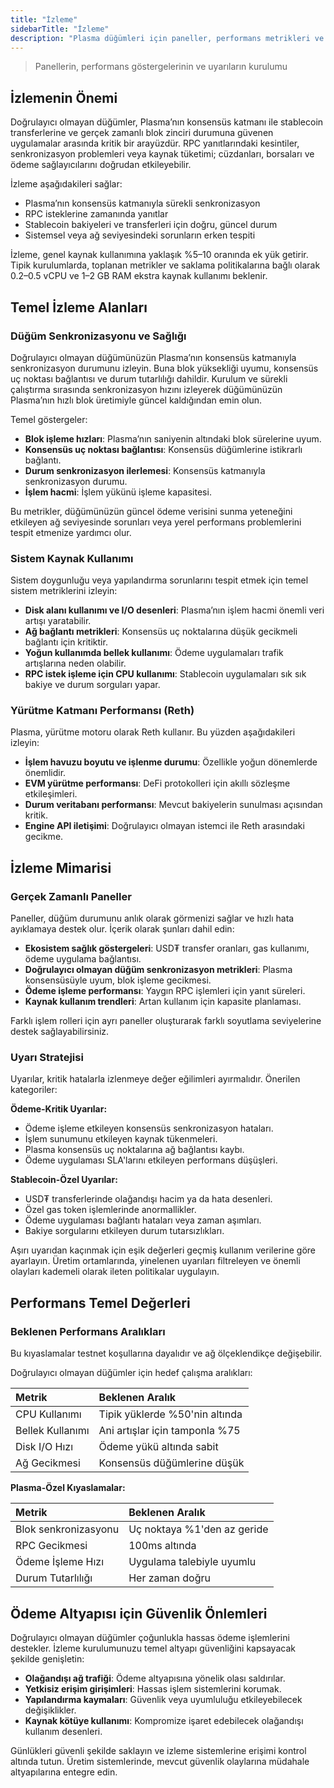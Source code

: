 ```yaml
---
title: "İzleme"
sidebarTitle: "İzleme"
description: "Plasma düğümleri için paneller, performans metrikleri ve uyarıların kurulumu"
---
```



> Panellerin, performans göstergelerinin ve uyarıların kurulumu

## İzlemenin Önemi

Doğrulayıcı olmayan düğümler, Plasma’nın konsensüs katmanı ile stablecoin transferlerine ve gerçek zamanlı blok zinciri durumuna güvenen uygulamalar arasında kritik bir arayüzdür. RPC yanıtlarındaki kesintiler, senkronizasyon problemleri veya kaynak tüketimi; cüzdanları, borsaları ve ödeme sağlayıcılarını doğrudan etkileyebilir.

İzleme aşağıdakileri sağlar:

* Plasma’nın konsensüs katmanıyla sürekli senkronizasyon
* RPC isteklerine zamanında yanıtlar
* Stablecoin bakiyeleri ve transferleri için doğru, güncel durum
* Sistemsel veya ağ seviyesindeki sorunların erken tespiti

<Info>
  İzleme, genel kaynak kullanımına yaklaşık %5–10 oranında ek yük getirir. Tipik kurulumlarda, toplanan metrikler ve saklama politikalarına bağlı olarak 0.2–0.5 vCPU ve 1–2 GB RAM ekstra kaynak kullanımı beklenir.
</Info>

## Temel İzleme Alanları

### Düğüm Senkronizasyonu ve Sağlığı

Doğrulayıcı olmayan düğümünüzün Plasma’nın konsensüs katmanıyla senkronizasyon durumunu izleyin. Buna blok yüksekliği uyumu, konsensüs uç noktası bağlantısı ve durum tutarlılığı dahildir. Kurulum ve sürekli çalıştırma sırasında senkronizasyon hızını izleyerek düğümünüzün Plasma’nın hızlı blok üretimiyle güncel kaldığından emin olun.

Temel göstergeler:

* **Blok işleme hızları**: Plasma’nın saniyenin altındaki blok sürelerine uyum.
* **Konsensüs uç noktası bağlantısı**: Konsensüs düğümlerine istikrarlı bağlantı.
* **Durum senkronizasyon ilerlemesi**: Konsensüs katmanıyla senkronizasyon durumu.
* **İşlem hacmi**: İşlem yükünü işleme kapasitesi.

Bu metrikler, düğümünüzün güncel ödeme verisini sunma yeteneğini etkileyen ağ seviyesinde sorunları veya yerel performans problemlerini tespit etmenize yardımcı olur.

### Sistem Kaynak Kullanımı

Sistem doygunluğu veya yapılandırma sorunlarını tespit etmek için temel sistem metriklerini izleyin:

* **Disk alanı kullanımı ve I/O desenleri**: Plasma’nın işlem hacmi önemli veri artışı yaratabilir.
* **Ağ bağlantı metrikleri**: Konsensüs uç noktalarına düşük gecikmeli bağlantı için kritiktir.
* **Yoğun kullanımda bellek kullanımı**: Ödeme uygulamaları trafik artışlarına neden olabilir.
* **RPC istek işleme için CPU kullanımı**: Stablecoin uygulamaları sık sık bakiye ve durum sorguları yapar.

### Yürütme Katmanı Performansı (Reth)

Plasma, yürütme motoru olarak Reth kullanır. Bu yüzden aşağıdakileri izleyin:

* **İşlem havuzu boyutu ve işlenme durumu**: Özellikle yoğun dönemlerde önemlidir.
* **EVM yürütme performansı**: DeFi protokolleri için akıllı sözleşme etkileşimleri.
* **Durum veritabanı performansı**: Mevcut bakiyelerin sunulması açısından kritik.
* **Engine API iletişimi**: Doğrulayıcı olmayan istemci ile Reth arasındaki gecikme.

## İzleme Mimarisi

### Gerçek Zamanlı Paneller

Paneller, düğüm durumunu anlık olarak görmenizi sağlar ve hızlı hata ayıklamaya destek olur. İçerik olarak şunları dahil edin:

* **Ekosistem sağlık göstergeleri**: USD₮ transfer oranları, gas kullanımı, ödeme uygulama bağlantısı.
* **Doğrulayıcı olmayan düğüm senkronizasyon metrikleri**: Plasma konsensüsüyle uyum, blok işleme gecikmesi.
* **Ödeme işleme performansı**: Yaygın RPC işlemleri için yanıt süreleri.
* **Kaynak kullanım trendleri**: Artan kullanım için kapasite planlaması.

Farklı işlem rolleri için ayrı paneller oluşturarak farklı soyutlama seviyelerine destek sağlayabilirsiniz.

### Uyarı Stratejisi

Uyarılar, kritik hatalarla izlenmeye değer eğilimleri ayırmalıdır. Önerilen kategoriler:

**Ödeme-Kritik Uyarılar:**

* Ödeme işleme etkileyen konsensüs senkronizasyon hataları.
* İşlem sunumunu etkileyen kaynak tükenmeleri.
* Plasma konsensüs uç noktalarına ağ bağlantısı kaybı.
* Ödeme uygulaması SLA'larını etkileyen performans düşüşleri.

**Stablecoin-Özel Uyarılar:**

* USD₮ transferlerinde olağandışı hacim ya da hata desenleri.
* Özel gas token işlemlerinde anormallikler.
* Ödeme uygulaması bağlantı hataları veya zaman aşımları.
* Bakiye sorgularını etkileyen durum tutarsızlıkları.

Aşırı uyarıdan kaçınmak için eşik değerleri geçmiş kullanım verilerine göre ayarlayın. Üretim ortamlarında, yinelenen uyarıları filtreleyen ve önemli olayları kademeli olarak ileten politikalar uygulayın.

## Performans Temel Değerleri

### Beklenen Performans Aralıkları

<Warning>
  Bu kıyaslamalar testnet koşullarına dayalıdır ve ağ ölçeklendikçe değişebilir.
</Warning>

Doğrulayıcı olmayan düğümler için hedef çalışma aralıkları:

| Metrik              | Beklenen Aralık                |
| :------------------ | :----------------------------- |
| CPU Kullanımı       | Tipik yüklerde %50'nin altında |
| Bellek Kullanımı    | Ani artışlar için tamponla %75 |
| Disk I/O Hızı       | Ödeme yükü altında sabit        |
| Ağ Gecikmesi        | Konsensüs düğümlerine düşük    |

**Plasma-Özel Kıyaslamalar:**

| Metrik                | Beklenen Aralık           |
| :-------------------- | :------------------------ |
| Blok senkronizasyonu  | Uç noktaya %1'den az geride|
| RPC Gecikmesi         | 100ms altında              |
| Ödeme İşleme Hızı     | Uygulama talebiyle uyumlu  |
| Durum Tutarlılığı     | Her zaman doğru            |

## Ödeme Altyapısı için Güvenlik Önlemleri

Doğrulayıcı olmayan düğümler çoğunlukla hassas ödeme işlemlerini destekler. İzleme kurulumunuzu temel altyapı güvenliğini kapsayacak şekilde genişletin:

* **Olağandışı ağ trafiği**: Ödeme altyapısına yönelik olası saldırılar.
* **Yetkisiz erişim girişimleri**: Hassas işlem sistemlerini korumak.
* **Yapılandırma kaymaları**: Güvenlik veya uyumluluğu etkileyebilecek değişiklikler.
* **Kaynak kötüye kullanımı**: Kompromize işaret edebilecek olağandışı kullanım desenleri.

Günlükleri güvenli şekilde saklayın ve izleme sistemlerine erişimi kontrol altında tutun. Üretim sistemlerinde, mevcut güvenlik olaylarına müdahale altyapılarına entegre edin.
